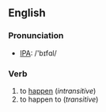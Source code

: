 ==English==
=== Pronunciation ===
*[[w:IPA|IPA]]: /'bɪfɑl/

===Verb===
{{irregverb|'''to befall'''|'''[[befalls]]'''|'''[[befell]]'''|'''[[befallen]]'''|'''[[befalling]]'''}}

# to [[happen]]  (''intransitive'')
# to happen to  (''transitive'')